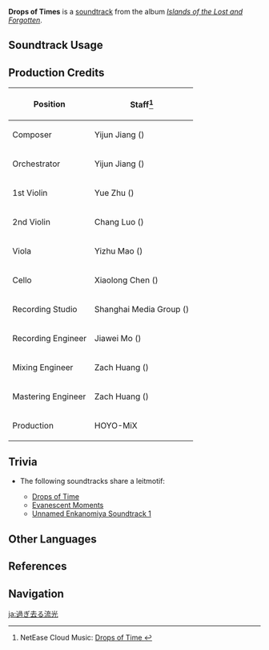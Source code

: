 {{Soundtrack Infobox
|image          = Islands of the Lost and Forgotten.png
|album          = Islands of the Lost and Forgotten
|disc           = 2
|number         = 36
|featured       =
|featured2      =
|featured3      =
|featured_disc  =
|featured_disc2 =
|featured_disc3 =
|youtube_id     = bOD8-NxqFJI
|youtube_time   = 1
|spotify_id     = 6jrEYQ4fQ2ceLDI6PkrNHC
|previous       = The Shallow Melancholy
|next           = Evanescent Moments
}}
'''Drops of Times''' is a [[soundtrack]] from the album ''[[Islands of the Lost and Forgotten]]''.

==Soundtrack Usage==
{{Soundtrack Usage
|quest    = 
|location = Enkanomiya//Whitenight
|domain   = 
}}

==Production Credits==
{| class="wikitable"
! Position
! Staff<ref>NetEase Cloud Music: [https://music.163.com/#/song?id=1937111391 Drops of Time {{zh|逝川流光}}]</ref>
|-
! Composer
| Yijun Jiang ({{zh|姜以君}})
|-
! Orchestrator
| Yijun Jiang ({{zh|姜以君}})
|-
! 1st Violin
| Yue Zhu ({{zh|朱玥}})
|-
! 2nd Violin
| Chang Luo ({{zh|罗畅}})
|-
! Viola
| Yizhu Mao ({{zh|茅异竹}})
|-
! Cello
| Xiaolong Chen ({{zh|陈小龙}})
|-
! Recording Studio
| Shanghai Media Group ({{zh|上海广播大厦}})
|-
! Recording Engineer
| Jiawei Mo ({{zh|莫家伟}})
|-
! Mixing Engineer
| Zach Huang ({{zh|黄巍}})
|-
! Mastering Engineer
| Zach Huang ({{zh|黄巍}})
|-
! Production
| HOYO-MiX
|}
<!--
==Gallery==
<gallery>
</gallery>
-->

==Trivia==
* <section begin="EnkanomiyaLeitmotif2" />The following soundtracks share a leitmotif:
** [[Drops of Time]]
** [[Evanescent Moments]]
** [[Unnamed Enkanomiya Soundtrack 1]]<section end="EnkanomiyaLeitmotif2" />

==Other Languages==
{{Other Languages
|en      = Drops of Times
|zhs     = 逝川流光
|zhs_rm  = Shì Chuān Liúguāng
|zhs_tl   = 
|ja      = 過ぎ去る流光
|ja_rm   = Sugisaru Ryuukou{{Assumed}}
|ja_tl   = Passing Flowing Light
}}

==References==
{{Reflist}}

==Navigation==
{{Soundtrack Navbox|Islands of the Lost and Forgotten}}

[[ja:過ぎ去る流光]]